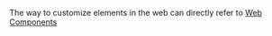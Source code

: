 The way to customize elements in the web can directly refer to [Web Components](https://developer.mozilla.org/en-US/docs/Web/API/Web_components)
